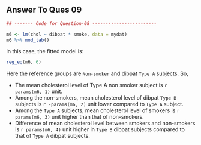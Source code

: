 ## Answer To Ques 09

```r
## ------- Code for Question-08 ------------------------

m6 <- lm(chol ~ dibpat * smoke, data = mydat)
m6 %>% mod_tab()
```

In this case, the fitted model is:
```r
reg_eq(m6, 6)
```

\interpret

Here the reference groups are `Non-smoker` and dibpat `Type A` subjects. So,

* The mean cholesterol level of Type A non smoker subject is `r params(m6, 1)` unit.
* Among the non-smokers, mean cholesterol level of dibpat `Type B` subjects is `r -params(m6, 2)` unit lower compared to `Type A` subject.
* Among the `Type A` subjects, mean cholesterol level of smokers is `r params(m6, 3)` unit higher than that of non-smokers.
* Difference of mean cholesterol level between smokers and non-smokers is `r params(m6, 4)` unit higher in `Type B` dibpat subjects compared to that of `Type A` dibpat subjects.
